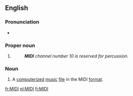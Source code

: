 {{also|Midi|midi}}
{{wikipedia}}
==English==

===Pronunciation===
* {{IPA|/ˈmɪdi/|lang=en}}

===Proper noun===
{{en-proper noun}}

# {{initialism of|{{w|Musical Instrument Digital Interface}}|lang=en}}
#: '''''MIDI''' channel number 10 is reserved for percussion.''

===Noun===
{{en-noun}}

# {{lb|en|informal}} A [[computerized]] [[music]] [[file]] in the MIDI [[format]].

[[fr:MIDI]]
[[nl:MIDI]]
[[fi:MIDI]]